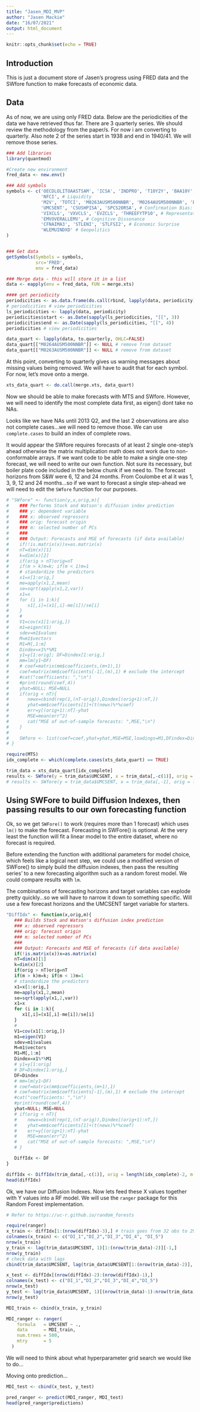 ```yaml
---
title: "Jasen_MDI_MVP"
author: "Jasen Mackie"
date: "16/07/2021"
output: html_document
---
```


```r
knitr::opts_chunk$set(echo = TRUE)
```

## Introduction

This is just a document store of Jasen's progress using FRED data and the SWfore function to make forecasts of economic data.

## Data

As of now, we are using only FRED data. Below are the periodicities of the data we have retrieved thus far. There are 3 quarterly series. We should review the methodology from the paper/s. For now i am converting to quarterly. Also note 2 of the series start in 1938 and end in 1940/41. We will remove those series.

```r
### Add libraries
library(quantmod)

#Create new environment
fred_data <- new.env()

### Add symbols
symbols <- c('OECDLOLITOAASTSAM', 'ICSA', 'INDPRO', 'T10Y2Y', 'BAA10Y', # Economic Trend
             'NFCI', # Liquidity
             'M2V', 'TOTCI', 'M0263AUSM500NNBR', 'M0264AUSM500NNBR', 'BOGZ1FA895050005Q', # Velocity
             'UMCSENT', 'CSUSHPISA', 'SPCS20RSA', # Confirmation Bias: Surveys
             'VIXCLS', 'VXVCLS', 'EVZCLS', 'THREEFYTP10', # Representative Bias
             'EMVOVERALLEMV', # Cognitive Dissonance
             'CFNAIMA3', 'STLENI', 'STLFSI2', # Economic Surprise
             'WLEMUINDXD' # Geopolitics
)


### Get data
getSymbols(Symbols = symbols,
           src='FRED',
           env = fred_data)

### Merge data - this will store it in a list
data <- eapply(env = fred_data, FUN = merge.xts)

#### get periodicity
periodicities <- as.data.frame(do.call(rbind, lapply(data, periodicity)))
# periodicities # view periodicities
ls_periodicities <- lapply(data, periodicity)
periodicities$start <- as.Date(sapply(ls_periodicities, "[[", 3))
periodicities$end <- as.Date(sapply(ls_periodicities, "[[", 4))
periodicities # view periodicities

```

```r
data_quart <- lapply(data, to.quarterly, OHLC=FALSE)
data_quart[["M0264AUSM500NNBR"]] <- NULL # remove from dataset
data_quart[["M0263AUSM500NNBR"]] <- NULL # remove from dataset
```

At this point, converting to quarterly gives us warning messages about missing values being removed. We will have to audit that for each symbol. For now, let's move onto a merge.

```r
xts_data_quart <- do.call(merge.xts, data_quart)

```

Now we should be able to make forecasts with MTS and SWfore. However, we will need to identify the most complete data first, as eigen() dont take no NAs.

Looks like we have NAs until 2013 Q2, and the last 2 observations are also not complete cases...we will need to remove those. We can use `complete.cases` to build an index of complete rows.

It would appear the SWfore requires forecasts of at least 2 single one-step's ahead otherwise the matrix multiplication math does not work due to non-conformable arrays. If we want code to be able to make a single one-step forecast, we will need to write our own function. Not sure its necessary, but boiler plate code included in the below chunk if we need to. The forecast horizons from S&W were 6, 12 and 24 months. From Coulombe et al it was 1, 3, 9, 12 and 24 months...so if we want to forecast a single step-ahead we will need to edit the `SWfore` function for our purposes.

```r
# "SWfore" <- function(y,x,orig,m){
#    ### Performs Stock and Watson's diffusion index prediction
#    ### y: dependent variable
#    ### x: observed regressors
#    ### orig: forecast origin
#    ### m: selected number of PCs
#    ###
#    ### Output: Forecasts and MSE of forecasts (if data available)
#    if(!is.matrix(x))x=as.matrix(x)
#    nT=dim(x)[1]
#    k=dim(x)[2]
#    if(orig > nT)orig=nT
#    if(m > k)m=k; if(m < 1)m=1
#    # standardize the predictors
#    x1=x[1:orig,]
#    me=apply(x1,2,mean)
#    se=sqrt(apply(x1,2,var))
#    x1=x
#    for (i in 1:k){
#       x1[,i]=(x1[,i]-me[i])/se[i]
#    }
#    #
#    V1=cov(x1[1:orig,])
#    m1=eigen(V1)
#    sdev=m1$values
#    M=m1$vectors
#    M1=M[,1:m]
#    Dindex=x1%*%M1
#    y1=y[1:orig]; DF=Dindex[1:orig,]
#    mm=lm(y1~DF)
#    # coef=matrix(mm$coefficients,(m+1),1)
#    coef=matrix(mm$coefficients[-1],(m),1) # exclude the intercept
#    #cat("coefficients: ","\n")
#    #print(round(coef,4))
#    yhat=NULL; MSE=NULL
#    if(orig < nT){
#       newx=cbind(rep(1,(nT-orig)),Dindex[(orig+1):nT,])
#       yhat=mm$coefficients[1]+(t(newx)%*%coef)
#       err=y[(orig+1):nT]-yhat
#       MSE=mean(err^2)
#       cat("MSE of out-of-sample forecasts: ",MSE,"\n")
#    }
#    
#    SWfore <- list(coef=coef,yhat=yhat,MSE=MSE,loadings=M1,DFindex=Dindex)
# }

```

```r
require(MTS)
idx_complete <- which(complete.cases(xts_data_quart) == TRUE)

trim_data = xts_data_quart[idx_complete]
results <- SWfore(y = trim_data$UMCSENT, x = trim_data[,-c(1)], orig = length(idx_complete)-2, m = 5)
# results <- SWfore(y = trim_data$UMCSENT, x = trim_data[,-1], orig = length(idx_complete)-1, m = 5)

```

## Using SWFore to build Diffusion Indexes, then passing results to our own forecasting function

Ok, so we get `SWFore()` to work (requires more than 1 forecast) which uses `lm()` to make the forecast. Forecasting in SWFore() is optional. At the very least the function will fit a linear model to the entire dataset, where no forecast is required.

Before extending the function with additional parameters for model choice, which feels like a logical next step, we could use a modified version of SWFore() to simply build the diffusion indexes, then pass the resulting series' to a new forecasting algorithm such as a random forest model. We could compare results with `lm`.

The combinations of forecasting horizons and target variables can explode pretty quickly...so we will have to narrow it down to something specific. Will use a few forecast horizons and the UMCSENT target variable for starters.

```r
"DiffIdx" <- function(x,orig,m){
   ### Builds Stock and Watson's diffusion index prediction
   ### x: observed regressors
   ### orig: forecast origin
   ### m: selected number of PCs
   ###
   ### Output: Forecasts and MSE of forecasts (if data available)
   if(!is.matrix(x))x=as.matrix(x)
   nT=dim(x)[1]
   k=dim(x)[2]
   if(orig > nT)orig=nT
   if(m > k)m=k; if(m < 1)m=1
   # standardize the predictors
   x1=x[1:orig,]
   me=apply(x1,2,mean)
   se=sqrt(apply(x1,2,var))
   x1=x
   for (i in 1:k){
      x1[,i]=(x1[,i]-me[i])/se[i]
   }
   #
   V1=cov(x1[1:orig,])
   m1=eigen(V1)
   sdev=m1$values
   M=m1$vectors
   M1=M[,1:m]
   Dindex=x1%*%M1
   # y1=y[1:orig]
   # DF=Dindex[1:orig,]
   DF=Dindex
   # mm=lm(y1~DF)
   # coef=matrix(mm$coefficients,(m+1),1)
   # coef=matrix(mm$coefficients[-1],(m),1) # exclude the intercept
   #cat("coefficients: ","\n")
   #print(round(coef,4))
   yhat=NULL; MSE=NULL
   # if(orig < nT){
   #    newx=cbind(rep(1,(nT-orig)),Dindex[(orig+1):nT,])
   #    yhat=mm$coefficients[1]+(t(newx)%*%coef)
   #    err=y[(orig+1):nT]-yhat
   #    MSE=mean(err^2)
   #    cat("MSE of out-of-sample forecasts: ",MSE,"\n")
   # }

   DiffIdx <- DF
}

diffIdx <- DiffIdx(trim_data[,-c(1)], orig = length(idx_complete)-2, m = 5)
head(diffIdx)

```

Ok, we have our Diffusion Indexes. Now lets feed these X values together with Y values into a RF model. We will use the `ranger` package for this Random Forest implementation.

```r
# Refer to https://uc-r.github.io/random_forests

require(ranger)
x_train <- diffIdx[1:(nrow(diffIdx)-3),] # train goes from 32 obs to 29, 1 lag and 2 obs for prediction
colnames(x_train) <- c("DI_1","DI_2","DI_3","DI_4", "DI_5")
nrow(x_train)
y_train <- lag(trim_data$UMCSENT, 1)[1:(nrow(trim_data)-2)][-1,]
nrow(y_train)
# check data with lags
cbind(trim_data$UMCSENT, lag(trim_data$UMCSENT[1:(nrow(trim_data)-2)], 1))

x_test <- diffIdx[(nrow(diffIdx)-2):(nrow(diffIdx)-1),]
colnames(x_test) <- c("DI_1","DI_2","DI_3","DI_4","DI_5")
nrow(x_test)
y_test <- lag(trim_data$UMCSENT, 1)[(nrow(trim_data)-1):nrow(trim_data)]
nrow(y_test)

MDI_train <- cbind(x_train, y_train)

MDI_ranger <- ranger(
    formula   = UMCSENT ~ ., 
    data      = MDI_train, 
    num.trees = 500,
    mtry      = 5
  )

```

We will need to think about what hyperparameter grid search we would like to do...

Moving onto prediction...

```r
MDI_test <- cbind(x_test, y_test)

pred_ranger <- predict(MDI_ranger, MDI_test)
head(pred_ranger$predictions)

```


